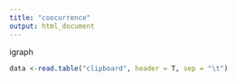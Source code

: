 ```yaml
---
title: "coocurrence"
output: html_document
---
```


igraph
```r
data <-read.table("clipboard", header = T, sep = "\t")

```

